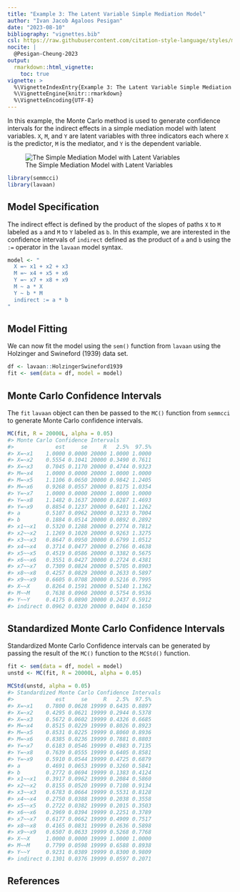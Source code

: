 ```yaml
---
title: "Example 3: The Latent Variable Simple Mediation Model"
author: "Ivan Jacob Agaloos Pesigan"
date: "2023-08-10"
bibliography: "vignettes.bib"
csl: https://raw.githubusercontent.com/citation-style-language/styles/master/apa.csl
nocite: |
  @Pesigan-Cheung-2023
output:
  rmarkdown::html_vignette:
    toc: true
vignette: >
  %\VignetteIndexEntry{Example 3: The Latent Variable Simple Mediation Model}
  %\VignetteEngine{knitr::rmarkdown}
  %\VignetteEncoding{UTF-8}
---
```


<!-- vignettes/example-3-latent.Rmd is generated from .setup/vignettes/example-3-latent.Rmd.orig. Please edit that file -->





In this example,
the Monte Carlo method is used to generate confidence intervals
for the indirect effects in a simple mediation model with latent variables.
`X`, `M`, and `Y` are latent variables with three indicators each
where `X` is the predictor, `M` is the mediator,
and `Y` is the dependent variable.

![The Simple Mediation Model with Latent Variables](https://raw.githubusercontent.com/jeksterslab/semmcci/main/.setup/latex/figures/png/latent.png)


```r
library(semmcci)
library(lavaan)
```

## Model Specification

The indirect effect is defined by the product of the slopes
of paths `X` to `M` labeled as `a` and `M` to `Y` labeled as `b`.
In this example, we are interested in the confidence intervals of `indirect`
defined as the product of `a` and `b` using the `:=` operator
in the `lavaan` model syntax.


```r
model <- "
  X =~ x1 + x2 + x3
  M =~ x4 + x5 + x6
  Y =~ x7 + x8 + x9
  M ~ a * X
  Y ~ b * M
  indirect := a * b
"
```

## Model Fitting

We can now fit the model using the `sem()` function from `lavaan` using the Holzinger and Swineford (1939) data set.


```r
df <- lavaan::HolzingerSwineford1939
fit <- sem(data = df, model = model)
```

## Monte Carlo Confidence Intervals

The `fit` `lavaan` object can then be passed to the `MC()` function from `semmcci`
to generate Monte Carlo confidence intervals.


```r
MC(fit, R = 20000L, alpha = 0.05)
#> Monte Carlo Confidence Intervals
#>             est     se     R   2.5%  97.5%
#> X=~x1    1.0000 0.0000 20000 1.0000 1.0000
#> X=~x2    0.5554 0.1041 20000 0.3490 0.7611
#> X=~x3    0.7045 0.1170 20000 0.4744 0.9323
#> M=~x4    1.0000 0.0000 20000 1.0000 1.0000
#> M=~x5    1.1106 0.0650 20000 0.9842 1.2405
#> M=~x6    0.9268 0.0557 20000 0.8175 1.0354
#> Y=~x7    1.0000 0.0000 20000 1.0000 1.0000
#> Y=~x8    1.1482 0.1637 20000 0.8287 1.4693
#> Y=~x9    0.8854 0.1237 20000 0.6401 1.1262
#> a        0.5107 0.0962 20000 0.3233 0.7004
#> b        0.1884 0.0514 20000 0.0892 0.2892
#> x1~~x1   0.5320 0.1288 20000 0.2774 0.7812
#> x2~~x2   1.1269 0.1020 20000 0.9263 1.3275
#> x3~~x3   0.8647 0.0950 20000 0.6799 1.0512
#> x4~~x4   0.3714 0.0477 20000 0.2766 0.4638
#> x5~~x5   0.4519 0.0586 20000 0.3382 0.5675
#> x6~~x6   0.3551 0.0427 20000 0.2724 0.4381
#> x7~~x7   0.7309 0.0824 20000 0.5705 0.8903
#> x8~~x8   0.4257 0.0829 20000 0.2633 0.5897
#> x9~~x9   0.6605 0.0708 20000 0.5216 0.7995
#> X~~X     0.8264 0.1591 20000 0.5140 1.1362
#> M~~M     0.7638 0.0960 20000 0.5754 0.9536
#> Y~~Y     0.4175 0.0890 20000 0.2437 0.5912
#> indirect 0.0962 0.0320 20000 0.0404 0.1650
```

## Standardized Monte Carlo Confidence Intervals

Standardized Monte Carlo Confidence intervals can be generated by passing the result of the `MC()` function to the `MCStd()` function.


```r
fit <- sem(data = df, model = model)
unstd <- MC(fit, R = 20000L, alpha = 0.05)
```


```r
MCStd(unstd, alpha = 0.05)
#> Standardized Monte Carlo Confidence Intervals
#>             est     se     R   2.5%  97.5%
#> X=~x1    0.7800 0.0628 19999 0.6435 0.8897
#> X=~x2    0.4295 0.0621 19999 0.2944 0.5378
#> X=~x3    0.5672 0.0602 19999 0.4326 0.6685
#> M=~x4    0.8515 0.0229 19999 0.8026 0.8923
#> M=~x5    0.8531 0.0225 19999 0.8060 0.8936
#> M=~x6    0.8385 0.0236 19999 0.7881 0.8803
#> Y=~x7    0.6183 0.0546 19999 0.4983 0.7135
#> Y=~x8    0.7639 0.0555 19999 0.6405 0.8581
#> Y=~x9    0.5910 0.0544 19999 0.4725 0.6879
#> a        0.4691 0.0653 19999 0.3260 0.5841
#> b        0.2772 0.0694 19999 0.1383 0.4124
#> x1~~x1   0.3917 0.0962 19999 0.2084 0.5860
#> x2~~x2   0.8155 0.0520 19999 0.7108 0.9134
#> x3~~x3   0.6783 0.0664 19999 0.5531 0.8128
#> x4~~x4   0.2750 0.0388 19999 0.2038 0.3558
#> x5~~x5   0.2722 0.0382 19999 0.2015 0.3503
#> x6~~x6   0.2969 0.0394 19999 0.2251 0.3789
#> x7~~x7   0.6177 0.0662 19999 0.4909 0.7517
#> x8~~x8   0.4165 0.0831 19999 0.2636 0.5898
#> x9~~x9   0.6507 0.0633 19999 0.5268 0.7768
#> X~~X     1.0000 0.0000 19999 1.0000 1.0000
#> M~~M     0.7799 0.0598 19999 0.6588 0.8938
#> Y~~Y     0.9231 0.0389 19999 0.8300 0.9809
#> indirect 0.1301 0.0376 19999 0.0597 0.2071
```

## References
